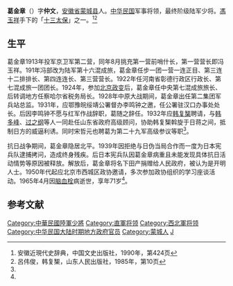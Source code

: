 '''葛金章'''（{{bd|1894年||1965年||}}）字'''仲文'''，[[安徽省|安徽省]][[蒙城县|蒙城县]]人。[[中华民国|中华民国]]军事将领，最终阶级陆军少将。[[馮玉祥|馮玉祥]]手下的「[[冯玉祥十三太保|十三太保]]」之一。<ref name=anhui>安徽近現代史辞典，中国文史出版社，1990年，第424页</ref><ref>呂伟俊，韩复榘，山东人民出版社，1985年，第10页</ref>

==生平==
葛金章1913年投军京卫军第二营，同年8月挑充第一营前哨什长，第一营营长即冯玉祥。191年冯部改为陆军第十六混成旅，葛金章任步一团一营一连正目、第三连十二排排长、第四连连长、第三营营长。1922年任河南省彰德行政区行政长、第七混成旅一团团长。1924年，参加[[北京政变|北京政变]]后，葛金章任中央第七混成旅旅长、后转调地方任察哈尔省税务局长。1928年中原大战期间，葛金章出任第二集团军兵站总监。1931年，应鄂豫皖绥靖公署督办李鸣钟之邀，任公署驻汉口办事处处长。后因李鸣钟不愿与红军作战辞职，葛随之辞任。1932年应[[韩复榘|韩复榘]]聘请，与[[韩多峰|韩多峰]]、[[过之纲|过之纲]]等人一同赴任山东省政府高级顾问，协助韩复榘斡旋于日蒋之间，抵制日方的威逼利诱。同时宋哲元也聘葛为第二十九军高级参议等职<ref name=anhui/>。

抗日战争期间，葛金章隐居北平。1939年因拒绝与日伪当局合作而一度为日本宪兵队逮捕拷问，造成终身残疾。后日本宪兵队因葛金章病重且未能发现具体抗日活动情势等原因被释放。解放后，葛金章将名下田产捐赠给人民政府，被认为是开明人士。1950年代起应北京市西城区政协邀请，多次参加政协组织的学习座谈活动。1965年4月因[[脑血栓|脑血栓]]病逝世，享年71岁<ref name=anhui/>。

== 参考文献 ==
{{reflist}}

{{冯玉祥十三太保}}
{{DEFAULTSORT:G}}
[[Category:中華民國陸軍少將|Category:中華民國陸軍少將]]
[[Category:直軍将领|Category:直軍将领]]
[[Category:西北軍将领|Category:西北軍将领]]
[[Category:中华民国大陆时期地方政府官员|Category:中华民国大陆时期地方政府官员]]
[[Category:蒙城人|Category:蒙城人]]
[[Category:葛姓|J]]